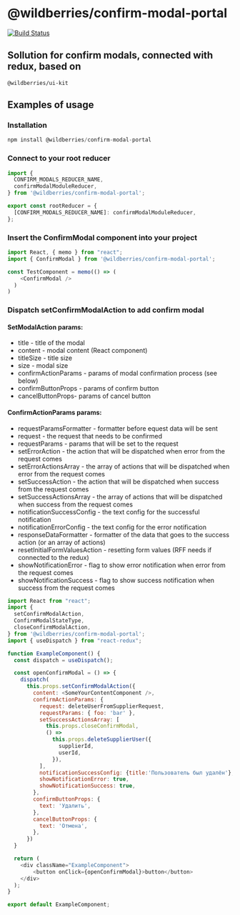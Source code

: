 
<Meta
  title='Documentation'
/>

# @wildberries/confirm-modal-portal

[![Build Status](https://travis-ci.org/mihanizm56/confirm-modal.svg?branch=master)](https://travis-ci.org/mihanizm56/confirm-modal)

## Sollution for confirm modals, connected with redux, based on 

```
@wildberries/ui-kit
```

## Examples of usage

### Installation

```javascript
npm install @wildberries/confirm-modal-portal
```

### Connect to your root reducer

```javascript
import {
  CONFIRM_MODALS_REDUCER_NAME,
  confirmModalModuleReducer,
} from '@wildberries/confirm-modal-portal';

export const rootReducer = {
  [CONFIRM_MODALS_REDUCER_NAME]: confirmModalModuleReducer,
};
```

### Insert the ConfirmModal component into your project

```javascript
import React, { memo } from "react";
import { ConfirmModal } from '@wildberries/confirm-modal-portal';

const TestComponent = memo(() => (
    <ConfirmModal />
  )
)
```

### Dispatch setConfirmModalAction to add confirm modal

#### SetModalAction params:
  - title - title of the modal
  - content - modal content (React component)
  - titleSize - title size
  - size - modal size
  - confirmActionParams - params of modal confirmation process (see below)
  - confirmButtonProps - params of confirm button
  - cancelButtonProps- params of cancel button

#### ConfirmActionParams params:
  - requestParamsFormatter - formatter before equest data will be sent
  - request - the request that needs to be confirmed
  - requestParams - params that will be set to the request
  - setErrorAction - the action that will be dispatched when error from the request comes
  - setErrorActionsArray - the array of actions that will be dispatched when error from the request comes
  - setSuccessAction - the action that will be dispatched when success from the request comes
  - setSuccessActionsArray - the array of actions that will be dispatched when success from the request comes
  - notificationSuccessConfig - the text config for the successful notification
  - notificationErrorConfig - the text config for the error notification
  - responseDataFormatter - formatter of the data that goes to the success action (or an array of actions)
  - resetInitialFormValuesAction - resetting form values (RFF needs if connected to the redux)
  - showNotificationError - flag to show error notification when error from the request comes
  - showNotificationSuccess - flag to show success notification when success from the request comes

```javascript
import React from "react";
import {
  setConfirmModalAction,
  ConfirmModalStateType,
  closeConfirmModalAction,
} from '@wildberries/confirm-modal-portal';
import { useDispatch } from "react-redux";

function ExampleComponent() {
  const dispatch = useDispatch();

  const openConfirmModal = () => {
    dispatch(
      this.props.setConfirmModalAction({
        content: <SomeYourContentComponent />,
        confirmActionParams: {
          request: deleteUserFromSupplierRequest,
          requestParams: { foo: 'bar' },
          setSuccessActionsArray: [
            this.props.closeConfirmModal,
            () =>
              this.props.deleteSupplierUser({
                supplierId,
                userId,
              }),
          ],
          notificationSuccessConfig: {title:'Пользователь был удалён'},
          showNotificationError: true,
          showNotificationSuccess: true,
        },
        confirmButtonProps: {
          text: 'Удалить',
        },
        cancelButtonProps: {
          text: 'Отмена',
        },
      })
  }

  return (
    <div className="ExampleComponent">
        <button onClick={openConfirmModal}>button</button>
    </div>
  );
}

export default ExampleComponent;
```
